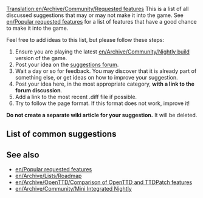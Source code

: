 [[Translation:en/Archive/Community/Requested features]]
{{en/Under construction}}
This is a list of all discussed suggestions that may or may not make it into the game.  See [[en/Popular requested features]] for a list of features that have a good chance to make it into the game.

Feel free to add ideas to this list, but please follow these steps:

#Ensure you are playing the latest [[en/Archive/Community/Nightly build]] version of the game.
#Post your idea on the [http://www.tt-forums.net/viewforum.php?f=32 suggestions forum].
#Wait a day or so for feedback. You may discover that it is already part of something else, or get ideas on how to improve your suggestion.
#Post your idea here, in the most appropriate category, '''with a link to the forum discussion'''.
#Add a link to the most recent .diff file if possible.
#Try to follow the page format.  If this format does not work, improve it!

'''Do not create a separate wiki article for your suggestion.'''  It will be deleted.

==List of common suggestions==

{{en/Archive/Community/Rf header|Economics}}
{{en/Archive/Community/Rf|More disasters|0|14818|}}
{{en/Archive/Community/Rf|Advanced expenses column|0|31455|}}
{{en/Archive/Community/Rf footer}}

{{en/Archive/Community/Rf header|Environment}}
{{en/Archive/Community/Rf|Water above sea level|50|31576|}}
{{en/Archive/Community/Rf|Underwater levels (visible or not)|50|31576|}}
{{en/Archive/Community/Rf|Seasons|10|15487||Discontinued}}
{{en/Archive/Community/Rf footer}}

{{en/Archive/Community/Rf header|Cargo / Industries}}
{{en/Archive/Community/Rf|passenger/cargo destinations|50|27677|Also see [http://www.tt-forums.net/viewtopic.php?t=9201 dev thread]}}
{{en/Archive/Community/Rf footer}}

{{en/Archive/Community/Rf header|Construction}}
{{en/Archive/Community/Rf|Copy and Paste layouts of track|90|25037|}}
{{en/Archive/Community/Rf|Diagonal clearing and leveling|90|19311|}}
{{en/Archive/Community/Rf|Diagonal roads, tunnels, bridges|0|7104|}}
{{en/Archive/Community/Rf footer}}


{{en/Archive/Community/Rf header|Signals}}
{{en/Archive/Community/Rf|Signal Autocomplete|90|25486|}}
{{en/Archive/Community/Rf|Signals on bridges|10|22850|Discontinued.  Last patch revision 3393, included in [[en/Archive/Community/Mini Integrated Nightly]]}}
{{en/Archive/Community/Rf footer}}

{{en/Archive/Community/Rf header|Vehicles}}
{{en/Archive/Community/Rf|Articulated|50|32197|}}
{{en/Archive/Community/Rf|Adjustable airplane crashes|50|32202|}}
{{en/Archive/Community/Rf|Better physics for all vehicles|50|22995|}}
{{en/Archive/Community/Rf|Different acceleration for trains|50|31794|}}
{{en/Archive/Community/Rf footer}}

{{en/Archive/Community/Rf header|Orders}}
{{en/Archive/Community/Rf|Advanced orders|50|31945|}}
{{en/Archive/Community/Rf footer}}

{{en/Archive/Community/Rf header|Stations}}
{{en/Archive/Community/Rf|Airports built by parts|0|29914|Also see [http://www.tt-forums.net/viewtopic.php?t=27724 airports] thread.}}
{{en/Archive/Community/Rf|Better way to enlarge airports|0|28962|}}
{{en/Archive/Community/Rf|City owned airports|0|20093|}}
{{en/Archive/Community/Rf footer}}

{{en/Archive/Community/Rf header|Buildings}}
{{en/Archive/Community/Rf|Building construction eyecandy|50|29286|}}
{{en/Archive/Community/Rf footer}}

{{en/Archive/Community/Rf header|GUI}}
{{en/Archive/Community/Rf|Customizable shortcuts|10|32313|}}
{{en/Archive/Community/Rf|New orders window|50|31074|}}
{{en/Archive/Community/Rf|Better graphs|90|31984|}}
{{en/Archive/Community/Rf|Signal GUI|50|25804|}}
{{en/Archive/Community/Rf footer}}

{{en/Archive/Community/Rf header|Cheats}}
{{en/Archive/Community/Rf|Local authority doesn't reject you|50|30807|}}
{{en/Archive/Community/Rf footer}}

==See also==
*[[en/Popular requested features]]
*[[en/Archive/Lists/Roadmap]]
*[[en/Archive/OpenTTD/Comparison of OpenTTD and TTDPatch features]]
*[[en/Archive/Community/Mini Integrated Nightly]]